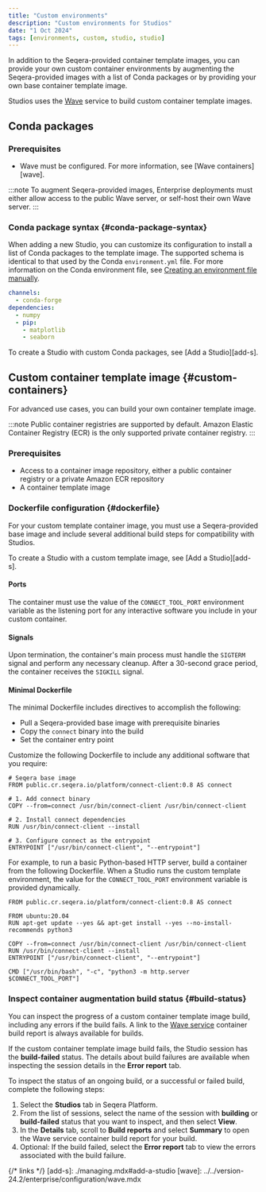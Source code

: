 ```yaml
---
title: "Custom environments"
description: "Custom environments for Studios"
date: "1 Oct 2024"
tags: [environments, custom, studio, studio]
---
```


In addition to the Seqera-provided container template images, you can provide your own custom container environments by augmenting the Seqera-provided images with a list of Conda packages or by providing your own base container template image.

Studios uses the [Wave][wave-home] service to build custom container template images.

## Conda packages

### Prerequisites

- Wave must be configured. For more information, see [Wave containers][wave].
 
 :::note
 To augment Seqera-provided images, Enterprise deployments must either allow access to the public Wave server, or self-host their own Wave server.
 :::

### Conda package syntax {#conda-package-syntax}

When adding a new Studio, you can customize its configuration to install a list of Conda packages to the template image. The supported schema is identical to that used by the Conda `environment.yml` file. For more information on the Conda environment file, see [Creating an environment file manually][env-manually].

```yaml title="Example environment.yml file"
channels:
  - conda-forge
dependencies:
  - numpy
  - pip:
    - matplotlib
    - seaborn
```

To create a Studio with custom Conda packages, see [Add a Studio][add-s].

## Custom container template image {#custom-containers}

For advanced use cases, you can build your own container template image.

:::note
Public container registries are supported by default. Amazon Elastic Container Registry (ECR) is the only supported private container registry.
:::

### Prerequisites

- Access to a container image repository, either a public container registry or a private Amazon ECR repository
- A container template image

### Dockerfile configuration {#dockerfile}

For your custom template container image, you must use a Seqera-provided base image and include several additional build steps for compatibility with Studios.

To create a Studio with a custom template image, see [Add a Studio][add-s].

#### Ports

The container must use the value of the `CONNECT_TOOL_PORT` environment variable as the listening port for any interactive software you include in your custom container.

#### Signals

Upon termination, the container's main process must handle the `SIGTERM` signal and perform any necessary cleanup. After a 30-second grace period, the container receives the `SIGKILL` signal.

#### Minimal Dockerfile

The minimal Dockerfile includes directives to accomplish the following:

- Pull a Seqera-provided base image with prerequisite binaries
- Copy the `connect` binary into the build
- Set the container entry point

Customize the following Dockerfile to include any additional software that you require:

```docker title="Minimal Dockerfile"
# Seqera base image
FROM public.cr.seqera.io/platform/connect-client:0.8 AS connect

# 1. Add connect binary
COPY --from=connect /usr/bin/connect-client /usr/bin/connect-client

# 2. Install connect dependencies
RUN /usr/bin/connect-client --install

# 3. Configure connect as the entrypoint
ENTRYPOINT ["/usr/bin/connect-client", "--entrypoint"]
```

For example, to run a basic Python-based HTTP server, build a container from the following Dockerfile. When a Studio runs the custom template environment, the value for the `CONNECT_TOOL_PORT` environment variable is provided dynamically.

```docker title="Example Dockerfile with Python HTTP server"
FROM public.cr.seqera.io/platform/connect-client:0.8 AS connect

FROM ubuntu:20.04
RUN apt-get update --yes && apt-get install --yes --no-install-recommends python3

COPY --from=connect /usr/bin/connect-client /usr/bin/connect-client
RUN /usr/bin/connect-client --install
ENTRYPOINT ["/usr/bin/connect-client", "--entrypoint"]

CMD ["/usr/bin/bash", "-c", "python3 -m http.server $CONNECT_TOOL_PORT"]
```

### Inspect container augmentation build status {#build-status}

You can inspect the progress of a custom container template image build, including any errors if the build fails. A link to the [Wave service][wave-home] container build report is always available for builds.

If the custom container template image build fails, the Studio session has the **build-failed** status. The details about build failures are available when inspecting the session details in the **Error report** tab.

To inspect the status of an ongoing build, or a successful or failed build, complete the following steps:

1. Select the **Studios** tab in Seqera Platform.
1. From the list of sessions, select the name of the session with **building** or **build-failed** status that you want to inspect, and then select **View**.
1. In the **Details** tab, scroll to **Build reports** and select **Summary** to open the Wave service container build report for your build.
1. Optional: If the build failed, select the **Error report** tab to view the errors associated with the build failure.


{/* links */}
[add-s]: ./managing.mdx#add-a-studio
[wave]: ../../version-24.2/enterprise/configuration/wave.mdx

[wave-home]: https://seqera.io/wave/
[env-manually]: https://docs.conda.io/projects/conda/en/latest/user-guide/tasks/manage-environments.html#creating-an-environment-file-manually
